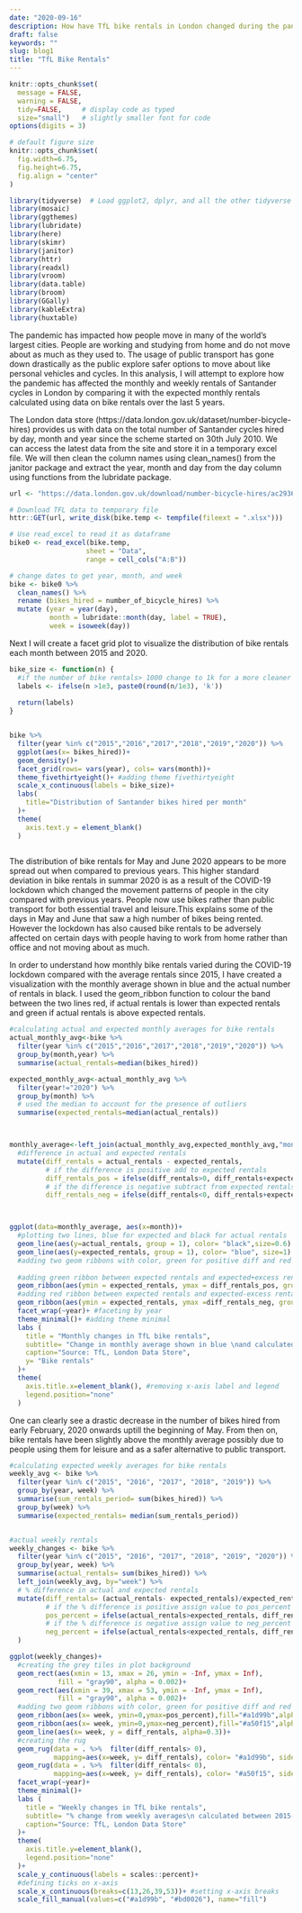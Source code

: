 ```yaml
---
date: "2020-09-16"
description: How have TfL bike rentals in London changed during the pandemic?
draft: false
keywords: ""
slug: blog1
title: "TfL Bike Rentals"
---
```



```r
knitr::opts_chunk$set(
  message = FALSE, 
  warning = FALSE, 
  tidy=FALSE,     # display code as typed
  size="small")   # slightly smaller font for code
options(digits = 3)

# default figure size
knitr::opts_chunk$set(
  fig.width=6.75, 
  fig.height=6.75,
  fig.align = "center"
)
```


```r
library(tidyverse)  # Load ggplot2, dplyr, and all the other tidyverse packages
library(mosaic)
library(ggthemes)
library(lubridate)
library(here)
library(skimr)
library(janitor)
library(httr)
library(readxl)
library(vroom)
library(data.table)
library(broom)
library(GGally)
library(kableExtra)
library(huxtable)

```
The pandemic has impacted how people move in many of the world's largest cities. People are working and studying from home and do not move about as much as they used to. The usage of public transport has gone down drastically as the public explore safer options to move about like personal vehicles and cycles. In this analysis, I will attempt to explore how the pandemic has affected the monthly and weekly rentals of Santander cycles in London by comparing it with the expected monthly rentals calculated using data on bike rentals over the last 5 years. 

The London data store (https://data.london.gov.uk/dataset/number-bicycle-hires) provides us with data on the total number of Santander cycles hired by day, month and year since the scheme started on 30th July 2010. We can access the latest data from the site and store it in a temporary excel file. We will then clean the column names using clean_names() from the janitor package and extract the year, month and day from the day column using functions from the lubridate package. 

```r
url <- "https://data.london.gov.uk/download/number-bicycle-hires/ac29363e-e0cb-47cc-a97a-e216d900a6b0/tfl-daily-cycle-hires.xlsx"

# Download TFL data to temporary file
httr::GET(url, write_disk(bike.temp <- tempfile(fileext = ".xlsx")))

# Use read_excel to read it as dataframe
bike0 <- read_excel(bike.temp,
                   sheet = "Data",
                   range = cell_cols("A:B"))

# change dates to get year, month, and week
bike <- bike0 %>% 
  clean_names() %>% 
  rename (bikes_hired = number_of_bicycle_hires) %>% 
  mutate (year = year(day),
          month = lubridate::month(day, label = TRUE),
          week = isoweek(day))
```

Next I will create a facet grid plot to visualize the distribution of bike rentals each month between 2015 and 2020. 

```r
bike_size <- function(n) {
  #if the number of bike rentals> 1000 change to 1k for a more cleaner visualization
  labels <- ifelse(n >1e3, paste0(round(n/1e3), 'k')) 
  
  return(labels)
}


bike %>% 
  filter(year %in% c("2015","2016","2017","2018","2019","2020")) %>% 
  ggplot(aes(x= bikes_hired))+
  geom_density()+
  facet_grid(rows= vars(year), cols= vars(month))+
  theme_fivethirtyeight()+ #adding theme fivethirtyeight
  scale_x_continuous(labels = bike_size)+
  labs(
    title="Distribution of Santander bikes hired per month"
  )+
  theme(
    axis.text.y = element_blank()
  )
  

```

The distribution of bike rentals for May and June 2020 appears to be more spread out when compared to previous years. This higher standard deviation in bike rentals in summar 2020 is as a result of the COVID-19 lockdown which changed the movement patterns of people in the city compared with previous years. People now use bikes rather than public transport for both essential travel and leisure.This explains some of the days in May and June that saw a high number of bikes being rented. However the lockdown has also caused bike rentals to be adversely affected on certain days with people having to work from home rather than office and not moving about as much. 

In order to understand how monthly bike rentals varied during the COVID-19 lockdown compared with the average rentals since 2015, I have created a visualization with the monthly average shown in blue and the actual number of rentals in black. I used the geom_ribbon function to colour the band between the two lines red, if actual rentals is lower than expected rentals and green if actual rentals is above expected rentals. 

```r

#calculating actual and expected monthly averages for bike rentals
actual_monthly_avg<-bike %>%
  filter(year %in% c("2015","2016","2017","2018","2019","2020")) %>% 
  group_by(month,year) %>% 
  summarise(actual_rentals=median(bikes_hired))

expected_monthly_avg<-actual_monthly_avg %>%
  filter(year!="2020") %>% 
  group_by(month) %>% 
  # used the median to account for the presence of outliers
  summarise(expected_rentals=median(actual_rentals))



monthly_average<-left_join(actual_monthly_avg,expected_monthly_avg,"month","year") %>% 
  #difference in actual and expected rentals
  mutate(diff_rentals = actual_rentals - expected_rentals, 
         # if the difference is positive add to expected rentals
         diff_rentals_pos = ifelse(diff_rentals>0, diff_rentals+expected_rentals, expected_rentals),
         # if the difference is negative subtract from expected rentals
         diff_rentals_neg = ifelse(diff_rentals<0, diff_rentals+expected_rentals, expected_rentals))



ggplot(data=monthly_average, aes(x=month))+
  #plotting two lines, blue for expected and black for actual rentals
  geom_line(aes(y=actual_rentals, group = 1), color= "black",size=0.6) +
  geom_line(aes(y=expected_rentals, group = 1), color= "blue", size=1) +
  #adding two geom ribbons with color, green for positive diff and red for negative diff
  
  #adding green ribbon between expected rentals and expected+excess rentals
  geom_ribbon(aes(ymin = expected_rentals, ymax = diff_rentals_pos, group = 1), fill = "#a1d99b", alpha = 0.2) + 
  #adding red ribbon between expected rentals and expected-excess rentals
  geom_ribbon(aes(ymin = expected_rentals, ymax =diff_rentals_neg, group = 1), fill = "#a50f15", alpha = 0.2) +
  facet_wrap(~year)+ #faceting by year
  theme_minimal()+ #adding theme minimal
  labs (
    title = "Monthly changes in TfL bike rentals",
    subtitle= "Change in monthly average shown in blue \nand calculated between 2015-2019",
    caption="Source: TfL, London Data Store",
    y= "Bike rentals"
  )+
  theme(
    axis.title.x=element_blank(), #removing x-axis label and legend 
    legend.position="none"
  )


```

One can clearly see a drastic decrease in the number of bikes hired from early February, 2020 onwards uptill the beginning of May. From then on, bike rentals have been slightly above the monthly average possibly due to people using them for leisure and as a safer alternative to public transport. 

```r
#calculating expected weekly averages for bike rentals
weekly_avg <- bike %>% 
  filter(year %in% c("2015", "2016", "2017", "2018", "2019")) %>% 
  group_by(year, week) %>% 
  summarise(sum_rentals_period= sum(bikes_hired)) %>% 
  group_by(week) %>% 
  summarise(expected_rentals= median(sum_rentals_period))


#actual weekly rentals 
weekly_changes <- bike %>% 
  filter(year %in% c("2015", "2016", "2017", "2018", "2019", "2020")) %>% 
  group_by(year, week) %>% 
  summarise(actual_rentals= sum(bikes_hired)) %>% 
  left_join(weekly_avg, by="week") %>% 
  # % difference in actual and expected rentals
  mutate(diff_rentals= (actual_rentals- expected_rentals)/expected_rentals,
         # if the % difference is positive assign value to pos_percent
         pos_percent = ifelse(actual_rentals>expected_rentals, diff_rentals, 0),
         # if the % difference is negative assign value to neg_percent
         neg_percent = ifelse(actual_rentals<expected_rentals, diff_rentals, 0)
  )

ggplot(weekly_changes)+
  #creating the grey tiles in plot background
  geom_rect(aes(xmin = 13, xmax = 26, ymin = -Inf, ymax = Inf),
            fill = "gray90", alpha = 0.002)+
  geom_rect(aes(xmin = 39, xmax = 53, ymin = -Inf, ymax = Inf),
            fill = "gray90", alpha = 0.002)+
  #adding two geom ribbons with color, green for positive diff and red for negative diff
  geom_ribbon(aes(x= week, ymin=0,ymax=pos_percent),fill="#a1d99b",alpha=0.4)  +
  geom_ribbon(aes(x= week, ymin=0,ymax=neg_percent),fill="#a50f15",alpha=0.4)+
  geom_line(aes(x= week, y = diff_rentals, alpha=0.3))+
  #creating the rug
  geom_rug(data = . %>%  filter(diff_rentals> 0),
           mapping=aes(x=week, y= diff_rentals), color= "#a1d99b", sides="b")+
  geom_rug(data = . %>%  filter(diff_rentals< 0),
           mapping=aes(x=week, y= diff_rentals), color= "#a50f15", sides="b")+
  facet_wrap(~year)+
  theme_minimal()+
  labs (
    title = "Weekly changes in TfL bike rentals",
    subtitle= "% change from weekly averages\n calculated between 2015-2019",
    caption="Source: TfL, London Data Store"
  )+
  theme(
    axis.title.y=element_blank(),
    legend.position="none"
  )+
  scale_y_continuous(labels = scales::percent)+
  #defining ticks on x-axis
  scale_x_continuous(breaks=c(13,26,39,53))+ #setting x-axis breaks
  scale_fill_manual(values=c("#a1d99b", "#bd0026"), name="fill")



```









